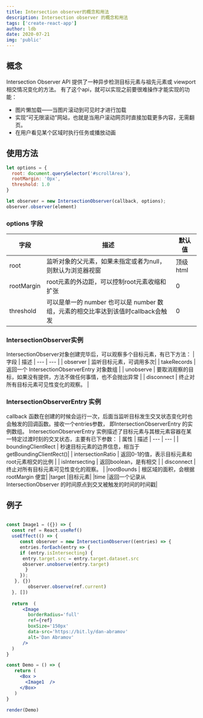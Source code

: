 ```yaml
---
title: Intersection observer的概念和用法
description: Intersection observer 的概念和用法
tags: ['create-react-app']
author: ldb
date: 2020-07-21
img: 'public'
---
```


## 概念
Intersection Observer API 提供了一种异步检测目标元素与祖先元素或 viewport 相交情况变化的方法。
有了这个api，就可以实现之前要很难操作才能实现的功能：

- 图片懒加载——当图片滚动到可见时才进行加载
- 实现“可无限滚动”网站，也就是当用户滚动网页时直接加载更多内容，无需翻页。
- 在用户看见某个区域时执行任务或播放动画

## 使用方法
```js
let options = {
  root: document.querySelector('#scrollArea'),
  rootMargin: '0px',
  threshold: 1.0
}

let observer = new IntersectionObserver(callback, options);
observer.observer(element)

```
### options 字段
| 字段 | 描述 | 默认值 | 
| --- | --- | --- |
| root | 监听对象的父元素，如果未指定或者为null，则默认为浏览器视窗| 顶级html |
| rootMargin | root元素的外边距，可以控制root元素收缩和扩张 | 0 |
| threshold | 可以是单一的 number 也可以是 number 数组，元素的相交比率达到该值时callback会触发 | 0 |

### IntersectionObserver实例
IntersectionObserver对象创建完毕后，可以观察多个目标元素，有已下方法：
| 字段 | 描述 
| --- | --- | 
| observer | 监听目标元素，可调用多次|
| takeRecords | 返回一个 IntersectionObserverEntry 对象数组 |
| unobserve | 要取消观察的目标，如果没有提供，方法不做任何事情，也不会抛出异常 | 
| disconnect | 终止对所有目标元素可见性变化的观察。 | 
### IntersectionObserverEntry 实例
callback 函数在创建的时候会运行一次，后面当监听目标发生交叉状态变化时也会触发的回调函数。接收一个entries参数， 即IntersectionObserverEntry 的实例数组。
IntersectionObserverEntry 实例描述了目标元素与其根元素容器在某一特定过渡时刻的交叉状态，主要有已下参数：
| 属性 | 描述 
| --- | --- | 
| boundingClientRect | 秒速目标元素的边界信息，相当于getBoundingClientRect()|
| intersectionRatio | 返回0-1的值，表示目标元素和root元素相交的比例 |
| isIntersecting | 	返回boolean，是有相交 | 
| disconnect | 终止对所有目标元素可见性变化的观察。 |
|rootBounds |	根区域的面积，会根据rootMargin 便宜|
|target	|目标元素|
|time	|返回一个记录从 IntersectionObserver 的时间原点到交叉被触发的时间的时间戳|

## 例子

```jsx manual=true

const Image1 = ({}) => {
  const ref = React.useRef()
  useEffect(() => {
     const observer = new IntersectionObserver((entries) => {
     entries.forEach(entry => {
     if (entry.isIntersecting) {
      entry.target.src = entry.target.dataset.src
      observer.unobserve(entry.target)
       }
     });
   }, {})
        observer.observe(ref.current)
  }, [])
   
  return  (
      <Image
        borderRadius='full'
        ref={ref}
        boxSize='150px'
        data-src='https://bit.ly/dan-abramov'
        alt='Dan Abramov'
      />
  )
}

const Demo = () => {
   return (
     <Box >
       <Image1  />
     </Box>
   )
}

render(Demo)
```

